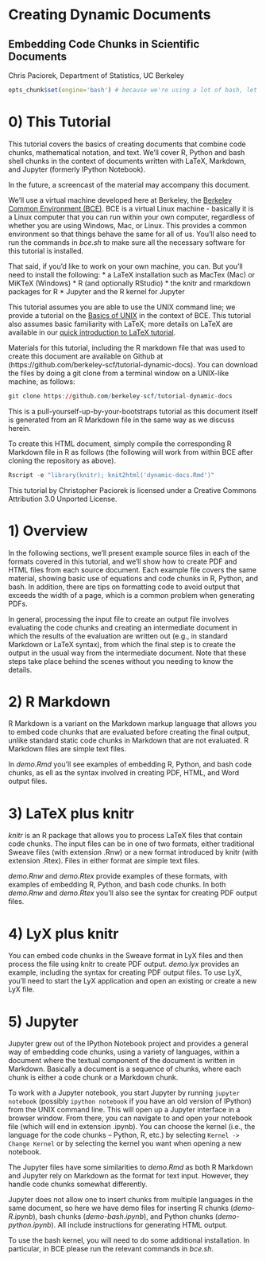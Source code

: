 Creating Dynamic Documents
======================================================================================
Embedding Code Chunks in Scientific Documents
----------------------------------------------------------

Chris Paciorek, Department of Statistics, UC Berkeley

```r
opts_chunk$set(engine='bash') # because we're using a lot of bash, let's set as default
```

# 0) This Tutorial

This tutorial covers the basics of creating documents that combine code chunks, mathematical notation, and text. We'll cover R, Python and bash shell chunks in the context of documents written with LaTeX, Markdown, and Jupyter (formerly IPython Notebook). 

In the future, a screencast of the material may accompany this document.

We'll use a virtual machine developed here at Berkeley, the [Berkeley Common Environment (BCE)](http://bce.berkeley.edu). BCE is a virtual Linux machine - basically it is a Linux computer that you can run within your own computer, regardless of whether you are using Windows, Mac, or Linux. This provides a common environment so that things behave the same for all of us. You'll also need to run the commands in *bce.sh* to make sure all the necessary software for this tutorial is installed.

That said, if you'd like to work on your own machine, you can. But you'll need to install the following:
* a LaTeX installation such as MacTex (Mac) or MiKTeX (Windows)
* R (and optionally RStudio)
* the knitr and rmarkdown packages for R
* Jupyter and the R kernel for Jupyter 


This tutorial assumes you are able to use the UNIX command line; we provide a tutorial on the [Basics of UNIX](http://statistics.berkeley.edu/computing/training/tutorials) in the context of BCE. This tutorial also assumes basic familiarity with LaTeX; more details on LaTeX are available in our [quick introduction to LaTeX tutorial](http://statistics.berkeley.edu/computing/training/tutorials).


Materials for this tutorial, including the R markdown file that was used to create this document are available on Github at (https://github.com/berkeley-scf/tutorial-dynamic-docs).  You can download the files by doing a git clone from a terminal window on a UNIX-like machine, as follows:
```r
git clone https://github.com/berkeley-scf/tutorial-dynamic-docs
```

This is a pull-yourself-up-by-your-bootstraps tutorial as this document itself is generated from an R Markdown file in the same way as we discuss herein.

To create this HTML document, simply compile the corresponding R Markdown file in R as follows (the following will work from within BCE after cloning the repository as above).
```r
Rscript -e "library(knitr); knit2html('dynamic-docs.Rmd')"
```
This tutorial by Christopher Paciorek is licensed under a Creative Commons Attribution 3.0 Unported License.


# 1) Overview

In the following sections, we'll present example source files in each of the formats covered in this tutorial, and we'll show how to create PDF and HTML files from each source document. Each example file covers the same material, showing basic use of equations and code chunks in R, Python, and bash. In addition, there are tips on formatting code to avoid output that exceeds the width of a page, which is a common problem when generating PDFs.

In general, processing the input file to create an output file involves evaluating the code chunks and creating an intermediate document in which the results of the evaluation are written out (e.g., in standard Markdown or LaTeX syntax), from which the final step is to create the output in the usual way from the intermediate document. Note that these steps take place behind the scenes without you needing to know the details.

# 2) R Markdown

R Markdown is a variant on the Markdown markup language that allows you to embed code chunks that are evaluated before creating the final output, unlike standard static code chunks in Markdown that are not evaluated. R Markdown files are simple text files.

In *demo.Rmd* you'll see examples of embedding R, Python, and bash code chunks, as ell as the syntax involved in creating PDF, HTML, and Word output files.

# 3) LaTeX plus knitr

*knitr* is an R package that allows you to process LaTeX files that contain code chunks. The input files can be in one of two formats, either traditional Sweave files (with extension .Rnw) or a new format introduced by knitr (with extension .Rtex). Files in either format are simple text files.

*demo.Rnw* and *demo.Rtex* provide examples of these formats, with examples of embedding R, Python, and bash code chunks.  In both *demo.Rnw* and *demo.Rtex* you'll also see the syntax for creating PDF output files.

# 4) LyX plus knitr

You can embed code chunks in the Sweave format in LyX files and then process the file using knitr to create PDF output. *demo.lyx* provides an example, including the syntax for creating PDF output files. To use LyX, you'll need to start the LyX application and open an existing or create a new LyX file.

# 5) Jupyter

Jupyter grew out of the IPython Notebook project and provides a general way of embedding code chunks, using a variety of languages, within a document where the textual component of the document is written in Markdown. Basically a document is a sequence of chunks, where each chunk is either a code chunk or a Markdown chunk.

To work with a Jupyter notebook, you start Jupyter by running `jupyter notebook` (possibly `ipython notebook` if you have an old version of IPython) from the UNIX command line. This will open up a Jupyter interface in a browser window. From there, you can navigate to and open your notebook file (which will end in extension .ipynb). You can choose the kernel (i.e., the language for the code chunks -- Python, R, etc.) by selecting `Kernel -> Change Kernel` or by selecting the kernel you want when opening a new notebook.

The Jupyter files have some similarities to *demo.Rmd* as both R Markdown and Jupyter rely on Markdown as the format for text input. However, they handle code chunks somewhat differently.

Jupyter does not allow one to insert chunks from multiple languages in the same document, so here we have demo files for inserting R chunks (*demo-R.ipynb*), bash chunks (*demo-bash.ipynb*), and Python chunks (*demo-python.ipynb*). All include instructions for generating HTML output. 

To use the bash kernel, you will need to do some additional installation. In particular, in BCE please run the relevant commands in *bce.sh*.



